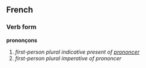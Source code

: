 ==French==
===Verb form===
'''prononçons'''

# ''first-person plural indicative present of [[prononcer]]''
# ''first-person plural imperative of prononcer''
